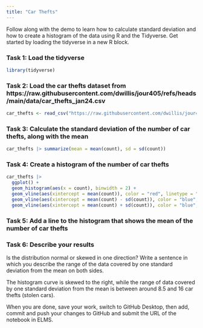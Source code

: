 ```yaml
---
title: "Car Thefts"
---
```


Follow along with the demo to learn how to calculate standard deviation and how to create a histogram of the data using R and the Tidyverse. Get started by loading the tidyverse in a new R block.

### Task 1: Load the tidyverse

```r
library(tidyverse)
```


### Task 2: Load the car thefts dataset from https://raw.githubusercontent.com/dwillis/jour405/refs/heads/main/data/car_thefts_jan24.csv

```r
car_thefts <- read_csv("https://raw.githubusercontent.com/dwillis/jour405/refs/heads/main/data/car_thefts_jan24.csv")
```


### Task 3: Calculate the standard deviation of the number of car thefts, along with the mean

```r
car_thefts |> summarize(mean = mean(count), sd = sd(count))
```


### Task 4: Create a histogram of the number of car thefts

```r
car_thefts |> 
  ggplot() +
  geom_histogram(aes(x = count), binwidth = 2) +
  geom_vline(aes(xintercept = mean(count)), color = "red", linetype = "dashed", size = 1) +
  geom_vline(aes(xintercept = mean(count) - sd(count)), color = "blue", linetype = "dashed", size = 1) +
  geom_vline(aes(xintercept = mean(count) + sd(count)), color = "blue", linetype = "dashed", size = 1)
```


### Task 5: Add a line to the histogram that shows the mean of the number of car thefts

### Task 6: Describe your results

Is the distribution normal or skewed in one direction? Write a sentence in which you describe the range of the data covered by one standard deviation from the mean on both sides.

The histogram curve is skewed to the right, while the range of data covered by one standard deviation from the mean is between around 8.5 and 16 car thefts (stolen cars).

When you are done, save your work, switch to GitHub Desktop, then add, commit and push your changes to GitHub and submit the URL of the notebook in ELMS.
